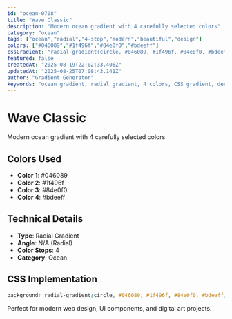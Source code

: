 ```yaml
---
id: "ocean-0708"
title: "Wave Classic"
description: "Modern ocean gradient with 4 carefully selected colors"
category: "ocean"
tags: ["ocean","radial","4-stop","modern","beautiful","design"]
colors: ["#046089","#1f496f","#84e0f0","#bdeeff"]
cssGradient: "radial-gradient(circle, #046089, #1f496f, #84e0f0, #bdeeff)"
featured: false
createdAt: "2025-08-19T22:02:33.406Z"
updatedAt: "2025-08-25T07:08:43.141Z"
author: "Gradient Generator"
keywords: "ocean gradient, radial gradient, 4 colors, CSS gradient, design, #046089, #1f496f, #84e0f0, #bdeeff"
---
```


# Wave Classic

Modern ocean gradient with 4 carefully selected colors

## Colors Used
- **Color 1**: #046089
- **Color 2**: #1f496f
- **Color 3**: #84e0f0
- **Color 4**: #bdeeff

## Technical Details
- **Type**: Radial Gradient
- **Angle**: N/A (Radial)
- **Color Stops**: 4
- **Category**: Ocean

## CSS Implementation
```css
background: radial-gradient(circle, #046089, #1f496f, #84e0f0, #bdeeff);
```

Perfect for modern web design, UI components, and digital art projects.
